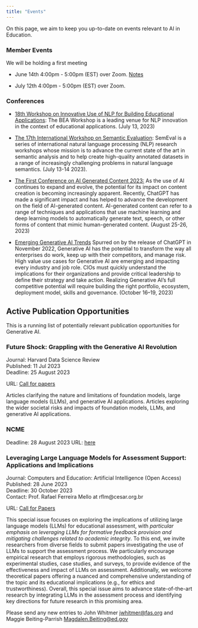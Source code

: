 ```yaml
---
title: "Events"
---
```


On this page, we aim to keep you up-to-date on events relevant to AI in Education.

### **Member Events**

We will be holding a first meeting

-   June 14th 4:00pm - 5:00pm (EST) over Zoom. [Notes](meetings/June14-202.html)

-   July 12th 4:00pm - 5:00pm (EST) over Zoom.

### **Conferences**

-   [18th Workshop on Innovative Use of NLP for Building Educational Applications](https://sig-edu.org/bea/2023): The BEA Workshop is a leading venue for NLP innovation in the context of educational applications. (July 13, 2023)

-   [The 17th International Workshop on Semantic Evaluation](https://semeval.github.io/SemEval2023/): SemEval is a series of international natural language processing (NLP) research workshops whose mission is to advance the current state of the art in semantic analysis and to help create high-quality annotated datasets in a range of increasingly challenging problems in natural language semantics. (July 13-14 2023).

-   [The First Conference on AI Generated Content 2023:](https://www.icaigc.org/) As the use of AI continues to expand and evolve, the potential for its impact on content creation is becoming increasingly apparent. Recently, ChatGPT has made a significant impact and has helped to advance the development on the field of AI-generated content. AI-generated content can refer to a range of techniques and applications that use machine learning and deep learning models to automatically generate text, speech, or other forms of content that mimic human-generated content. (August 25-26, 2023)

-   [Emerging Generative AI Trends](https://www.gartner.com/en/conferences/na/symposium-us/conference-resources/gen-ai) Spurred on by the release of ChatGPT in November 2022, Generative AI has the potential to transform the way all enterprises do work, keep up with their competitors, and manage risk. High value use cases for Generative AI are emerging and impacting every industry and job role. CIOs must quickly understand the implications for their organizations and provide critical leadership to define their strategy and take action. Realizing Generative AI’s full competitive potential will require building the right portfolio, ecosystem, deployment model, skills and governance. (October 16–19, 2023)

## Active Publication Opportunities

This is a running list of potentially relevant publication opportunities for Generative AI.

### **Future Shock: Grappling with the Generative AI Revolution** {.smaller}

Journal: Harvard Data Science Review\
Published: 11 Jul 2023\
Deadline: 25 August 2023

URL: [Call for papers](https://assets.pubpub.org/tbjq9yfk/Future%20Shock%20Open%20Call%20(generic)-51688668907094.pdf)\

Articles clarifying the nature and limitations of foundation models, large language models (LLMs), and generative AI applications. Articles exploring the wider societal risks and impacts of foundation models, LLMs, and generative AI applications.

### NCME

Deadline: 28 August 2023 URL: [here](https://www.ncme.org/event/annual-meeting/upcoming-meeting2024#:~:text=Proposal%20Submission%20Timeline&text=NCME%20will%20accept%20the%20submission,not%20anticipate%20extending%20the%20deadline.)

### **Leveraging Large Language Models for Assessment Support: Applications and Implications**

Journal: Computers and Education: Artificial Intelligence (Open Access) \
Published: 28 June 2023\
Deadline: 30 October 2023\
Contact: Prof. Rafael Ferreira Mello at rflm\@cesar.org.br

URL: [Call for Papers](https://www.sciencedirect.com/journal/computers-and-education-artificial-intelligence/about/call-for-papers#leveraging-large-language-models-for-assessment-support-applications-and-implications)

This special issue focuses on exploring the implications of utilizing large language models (LLMs) for educational assessment, with *particular emphasis on leveraging LLMs for formative feedback provision and mitigating challenges related to academic integrity*. To this end, we invite researchers from diverse fields to submit papers investigating the use of LLMs to support the assessment process. We particularly encourage empirical research that employs rigorous methodologies, such as experimental studies, case studies, and surveys, to provide evidence of the effectiveness and impact of LLMs on assessment. Additionally, we welcome theoretical papers offering a nuanced and comprehensive understanding of the topic and its educational implications (e.g., for ethics and trustworthiness). Overall, this special issue aims to advance state-of-the-art research by integrating LLMs in the assessment process and identifying key directions for future research in this promising area.

Please send any new entries to John Whitmer [jwhitmer\@fas.org](mailto:jwhitmer@fas.org){.email} and Maggie Beiting-Parrish [Magdalen.Beiting\@ed.gov](mailto:Magdalen.Beiting@ed.gov){.email}

